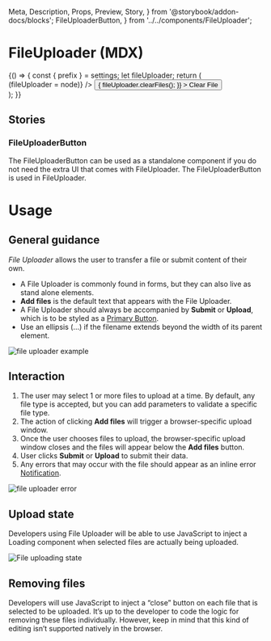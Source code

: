   Meta,
  Description,
  Props,
  Preview,
  Story,
} from '@storybook/addon-docs/blocks';
  FileUploaderButton,
} from '../../components/FileUploader';

<Meta title="Components/FileUploader (MDX)" component={FileUploader} />

# FileUploader (MDX)

<Description of={FileUploader} />

<Preview>
  <Story name="FileUploader">
    {() => {
      const { prefix } = settings;
      let fileUploader;
      return (
        <div className={`${prefix}--file__container`}>
          <FileUploader
            labelTitle="Upload"
            labelDescription="only .jpg files at 500mb or less"
            buttonLabel="Add files"
            filenameStatus="edit"
            accept={['.jpg', '.png']}
            name=""
            multiple={true}
            ref={node => (fileUploader = node)}
          />
          <Button
            kind="secondary"
            small
            style={{ marginTop: '1rem' }}
            onClick={() => {
              fileUploader.clearFiles();
            }}
          >
            Clear File
          </Button>
        </div>
      );
    }}
  </Story>
</Preview>

<Props of={FileUploader} />

## Stories

### FileUploaderButton

The FileUploaderButton can be used as a standalone component if you do not need the extra UI that comes with FileUploader. The FileUploaderButton is used in FileUploader.

<Preview>
  <Story name="FileUploaderButton">
    <FileUploaderButton
      className="bob"
      labelText="Add files"
      name=""
      multiple={true}
      disabled={false}
      buttonKind="primary"
      disableLabelChanges={false}
      role="button"
      tabIndex={0}
      onChange={action('onChange')}
    />
  </Story>
</Preview>

# Usage

## General guidance

_File Uploader_ allows the user to transfer a file or submit content of their own.

- A File Uploader is commonly found in forms, but they can also live as stand alone elements.
- **Add files** is the default text that appears with the File Uploader.
- A File Uploader should always be accompanied by **Submit** or **Upload**, which is to be styled as a [Primary Button](/?path=/docs/components-button--defaut).
- Use an ellipsis (…) if the filename extends beyond the width of its parent element.

<img src={fileUploaderUsage1} alt="file uploader example" />

## Interaction

1. The user may select 1 or more files to upload at a time. By default, any file type is accepted, but you can add parameters to validate a specific file type.
1. The action of clicking **Add files** will trigger a browser-specific upload window.
1. Once the user chooses files to upload, the browser-specific upload window closes and the files will appear below the **Add files** button.
1. User clicks **Submit** or **Upload** to submit their data.
1. Any errors that may occur with the file should appear as an inline error [Notification](internalLink).

<img src={fileUploaderUsage2} alt="file uploader error" />

## Upload state

Developers using File Uploader will be able to use JavaScript to inject a Loading component when selected files are actually being uploaded.

<img src={fileUploaderUsage3} alt="File uploading state" />

## Removing files

Developers will use JavaScript to inject a “close” button on each file that is selected to be uploaded. It’s up to the developer to code the logic for removing these files individually. However, keep in mind that this kind of editing isn’t supported natively in the browser.
